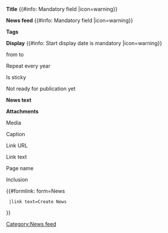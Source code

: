 <includeonly>
{{{info|page name=News_{{#timel: YmdHis}} }}}
{{{for template|News}}}
<div class="formtable">
<p>'''Title''' {{#info: Mandatory field |icon=warning}}</p>
<p>{{{field|Title|input type=text|class=form-control|mandatory}}}</p>

<p>'''News feed''' {{#info: Mandatory field |icon=warning}}</p>
<p>{{{field|News type|input type=dropdown|property=News type|class=form-control|mandatory}}}</p>

<p>'''Tags'''</p>
<p>{{{field|Tags|input type=tokens|values from property=Tag|list|delimiter=,}}}</p>

<p>'''Display''' {{#info: Start display date is mandatory |icon=warning}}</p>
<p>from {{{field|Start display date|input type=datepicker|mandatory|default={{#timel:Y/m/d|now}} }}} to {{{field|End display date|input type=datepicker|default={{#timel:Y/m/d|now + 30 days}} }}}</p>
<p>{{{field|Is annual|input type=checkbox|default=No}}} Repeat every year</p>
<p>{{{field|Is sticky|input type=checkbox|default=No}}} Is sticky</p>
<p>{{{field|Is hidden|input type=checkbox|default=Yes}}} Not ready for publication yet</p>

<p>'''News text'''<p>
<p>{{{field|News text|input type=textarea|rows=10|class=form-control|editor=visualeditor}}}

<p>'''Attachments'''</p>
<p>{{{field|Attachments|holds template}}}
</div>
{{{end template}}}

{{{standard input|summary}}}

{{{standard input|minor edit}}} {{{standard input|watch}}}

{{{standard input|save}}} {{{standard input|preview}}} {{{standard input|changes}}} {{{standard input|cancel}}}

{{{for template|Attachments|multiple|add button text=Add attachment|embed in field=News[Attachments]}}}
<p>{{{field|Media type|input type=radiobutton|values=Image,File,URL,Wiki page|default=Image|mandatory|show on select=Image=>media-type-image;File=>media-type-image;URL=>media-type-url;Wiki page=>media-type-wiki}}}</p>
<div id="media-type-image">
<p>Media</p>
<p>{{{field|Media|uploadable|class=form-control}}}</p>

<p>Caption</p>
<p>{{{field|Caption|input type=text|class=form-control}}}</p>
</div>
<div id="media-type-url">
<p>Link URL</p>
<p>{{{field|Link URL|input type=text|class=form-control}}}</p>

<p>Link text</p>
<p>{{{field|Link text|input type=text|class=form-control}}}</p>
</div>
<div id="media-type-wiki">
<p>Page name</p>
<p>{{{field|Wiki page|input type=text|class=form-control}}}</p>

<p>Inclusion</p>
<p>{{{field|Inclusion|input type=radiobutton|values=Link,Embed|default=Link|mandatory}}}</p>
</div>

{{{end template}}}
</includeonly><noinclude>
{{#formlink: form=News
  |link text=<span class="btn btn-primary">Create News</span>
}}  
[[Category:News feed]]
</noinclude>
